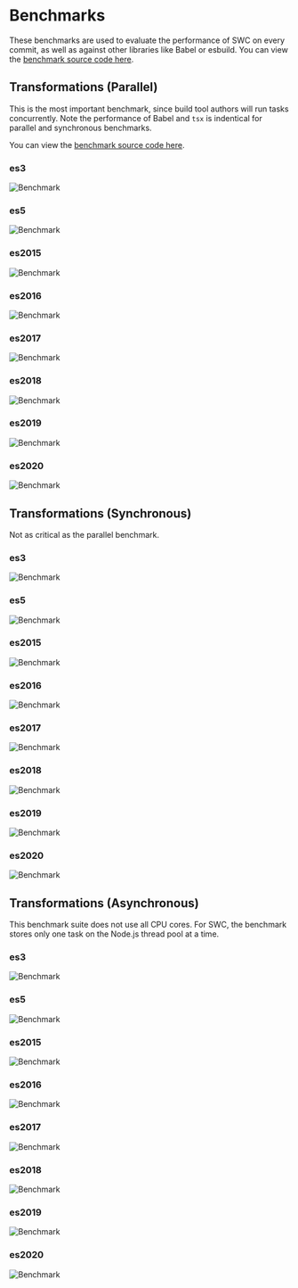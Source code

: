 
# Benchmarks

These benchmarks are used to evaluate the performance of SWC on every commit, as well as against other libraries like Babel or esbuild. You can view the [benchmark source code here](https://github.com/swc-project/swc/blob/main/.github/workflows/bench.yml).

<Benchmark />

## Transformations (Parallel)


This is the most important benchmark, since build tool authors will run tasks concurrently. Note the performance of Babel and `tsx` is indentical for parallel and synchronous benchmarks.

You can view the [benchmark source code here](https://github.com/kdy1/benchmark-done-right).

### es3

![Benchmark](https://raw.githubusercontent.com/kdy1/benchmark-done-right/main/images/transform/parallel/es3.png)

### es5

![Benchmark](https://raw.githubusercontent.com/kdy1/benchmark-done-right/main/images/transform/parallel/es5.png)

### es2015

![Benchmark](https://raw.githubusercontent.com/kdy1/benchmark-done-right/main/images/transform/parallel/es2015.png)

### es2016

![Benchmark](https://raw.githubusercontent.com/kdy1/benchmark-done-right/main/images/transform/parallel/es2016.png)

### es2017

![Benchmark](https://raw.githubusercontent.com/kdy1/benchmark-done-right/main/images/transform/parallel/es2017.png)

### es2018

![Benchmark](https://raw.githubusercontent.com/kdy1/benchmark-done-right/main/images/transform/parallel/es2018.png)

### es2019

![Benchmark](https://raw.githubusercontent.com/kdy1/benchmark-done-right/main/images/transform/parallel/es2019.png)

### es2020

![Benchmark](https://raw.githubusercontent.com/kdy1/benchmark-done-right/main/images/transform/parallel/es2020.png)

## Transformations (Synchronous)

Not as critical as the parallel benchmark.

### es3

![Benchmark](https://raw.githubusercontent.com/kdy1/benchmark-done-right/main/images/transform/sync/es3.png)

### es5

![Benchmark](https://raw.githubusercontent.com/kdy1/benchmark-done-right/main/images/transform/sync/es5.png)

### es2015

![Benchmark](https://raw.githubusercontent.com/kdy1/benchmark-done-right/main/images/transform/sync/es2015.png)

### es2016

![Benchmark](https://raw.githubusercontent.com/kdy1/benchmark-done-right/main/images/transform/sync/es2016.png)

### es2017

![Benchmark](https://raw.githubusercontent.com/kdy1/benchmark-done-right/main/images/transform/sync/es2017.png)

### es2018

![Benchmark](https://raw.githubusercontent.com/kdy1/benchmark-done-right/main/images/transform/sync/es2018.png)

### es2019

![Benchmark](https://raw.githubusercontent.com/kdy1/benchmark-done-right/main/images/transform/sync/es2019.png)

### es2020

![Benchmark](https://raw.githubusercontent.com/kdy1/benchmark-done-right/main/images/transform/sync/es2020.png)

## Transformations (Asynchronous)

This benchmark suite does not use all CPU cores. For SWC, the benchmark stores only one task on the Node.js thread pool at a time.

### es3

![Benchmark](https://raw.githubusercontent.com/kdy1/benchmark-done-right/main/images/transform/async/es3.png)

### es5

![Benchmark](https://raw.githubusercontent.com/kdy1/benchmark-done-right/main/images/transform/async/es5.png)

### es2015

![Benchmark](https://raw.githubusercontent.com/kdy1/benchmark-done-right/main/images/transform/async/es2015.png)

### es2016

![Benchmark](https://raw.githubusercontent.com/kdy1/benchmark-done-right/main/images/transform/async/es2016.png)

### es2017

![Benchmark](https://raw.githubusercontent.com/kdy1/benchmark-done-right/main/images/transform/async/es2017.png)

### es2018

![Benchmark](https://raw.githubusercontent.com/kdy1/benchmark-done-right/main/images/transform/async/es2018.png)

### es2019

![Benchmark](https://raw.githubusercontent.com/kdy1/benchmark-done-right/main/images/transform/async/es2019.png)

### es2020

![Benchmark](https://raw.githubusercontent.com/kdy1/benchmark-done-right/main/images/transform/async/es2020.png)
